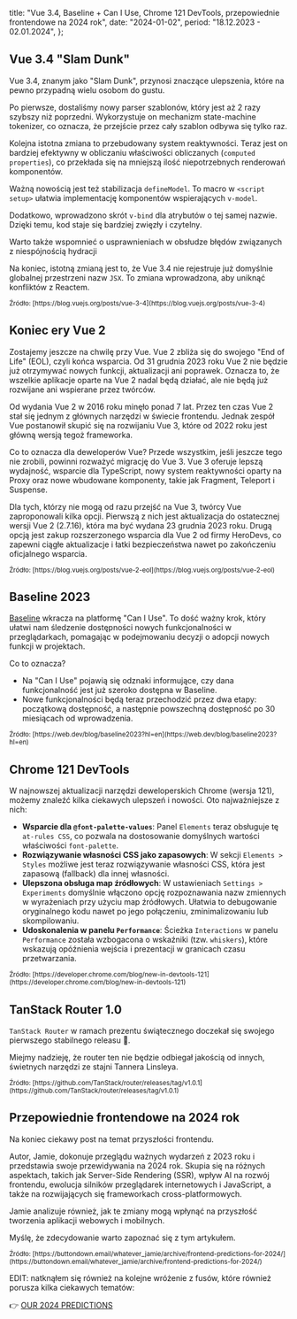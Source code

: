   title:
    "Vue 3.4, Baseline + Can I Use, Chrome 121 DevTools, przepowiednie frontendowe na 2024 rok",
  date: "2024-01-02",
  period: "18.12.2023 - 02.01.2024",
};

## Vue 3.4 "Slam Dunk"

Vue 3.4, znanym jako "Slam Dunk", przynosi znaczące ulepszenia, które na pewno przypadną wielu osobom do gustu.

Po pierwsze, dostaliśmy nowy parser szablonów, który jest aż 2 razy szybszy niż poprzedni. Wykorzystuje on mechanizm state-machine tokenizer, co oznacza, że przejście przez cały szablon odbywa się tylko raz.

Kolejna istotna zmiana to przebudowany system reaktywności. Teraz jest on bardziej efektywny w obliczaniu właściwości obliczanych (`computed properties`), co przekłada się na mniejszą ilość niepotrzebnych renderowań komponentów.

Ważną nowością jest też stabilizacja `defineModel`. To macro w `<script setup>` ułatwia implementację komponentów wspierających `v-model`.

Dodatkowo, wprowadzono skrót `v-bind` dla atrybutów o tej samej nazwie. Dzięki temu, kod staje się bardziej zwięzły i czytelny.

Warto także wspomnieć o usprawnieniach w obsłudze błędów związanych z niespójnością hydracji

Na koniec, istotną zmianą jest to, że Vue 3.4 nie rejestruje już domyślnie globalnej przestrzeni nazw `JSX`. To zmiana wprowadzona, aby uniknąć konfliktów z Reactem.

<small>
  Źródło:
  [https://blog.vuejs.org/posts/vue-3-4](https://blog.vuejs.org/posts/vue-3-4)
</small>

## Koniec ery Vue 2

Zostajemy jeszcze na chwilę przy Vue. Vue 2 zbliża się do swojego "End of Life" (EOL), czyli końca wsparcia. Od 31 grudnia 2023 roku Vue 2 nie będzie już otrzymywać nowych funkcji, aktualizacji ani poprawek. Oznacza to, że wszelkie aplikacje oparte na Vue 2 nadal będą działać, ale nie będą już rozwijane ani wspierane przez twórców.

Od wydania Vue 2 w 2016 roku minęło ponad 7 lat. Przez ten czas Vue 2 stał się jednym z głównych narzędzi w świecie frontendu. Jednak zespół Vue postanowił skupić się na rozwijaniu Vue 3, które od 2022 roku jest główną wersją tegoż frameworka.

Co to oznacza dla deweloperów Vue? Przede wszystkim, jeśli jeszcze tego nie zrobili, powinni rozważyć migrację do Vue 3. Vue 3 oferuje lepszą wydajność, wsparcie dla TypeScript, nowy system reaktywności oparty na Proxy oraz nowe wbudowane komponenty, takie jak Fragment, Teleport i Suspense.

Dla tych, którzy nie mogą od razu przejść na Vue 3, twórcy Vue zaproponowali kilka opcji. Pierwszą z nich jest aktualizacja do ostatecznej wersji Vue 2 (2.7.16), która ma być wydana 23 grudnia 2023 roku. Drugą opcją jest zakup rozszerzonego wsparcia dla Vue 2 od firmy HeroDevs, co zapewni ciągłe aktualizacje i łatki bezpieczeństwa nawet po zakończeniu oficjalnego wsparcia.

<small>
  Źródło:
  [https://blog.vuejs.org/posts/vue-2-eol](https://blog.vuejs.org/posts/vue-2-eol)
</small>

## Baseline 2023

[Baseline](https://web.dev/blog/introducing-baseline) wkracza na platformę "Can I Use". To dość ważny krok, który ułatwi nam śledzenie dostępności nowych funkcjonalności w przeglądarkach, pomagając w podejmowaniu decyzji o adopcji nowych funkcji w projektach.

Co to oznacza?

- Na "Can I Use" pojawią się odznaki informujące, czy dana funkcjonalność jest już szeroko dostępna w Baseline.
- Nowe funkcjonalności będą teraz przechodzić przez dwa etapy: początkową dostępność, a następnie powszechną dostępność po 30 miesiącach od wprowadzenia​​.

<small>
  Źródło:
  [https://web.dev/blog/baseline2023?hl=en](https://web.dev/blog/baseline2023?hl=en)
</small>

## Chrome 121 DevTools

W najnowszej aktualizacji narzędzi deweloperskich Chrome (wersja 121), możemy znaleźć kilka ciekawych ulepszeń i nowości. Oto najważniejsze z nich:

- **Wsparcie dla `@font-palette-values`**: Panel `Elements` teraz obsługuje tę `at-rules CSS`, co pozwala na dostosowanie domyślnych wartości właściwości `font-palette`.
- **Rozwiązywanie własności CSS jako zapasowych**: W sekcji `Elements > Styles` możliwe jest teraz rozwiązywanie własności CSS, która jest zapasową (fallback) dla innej własności.
- **Ulepszona obsługa map źródłowych**: W ustawieniach `Settings > Experiments` domyślnie włączono opcję rozpoznawania nazw zmiennych w wyrażeniach przy użyciu map źródłowych. Ułatwia to debugowanie oryginalnego kodu nawet po jego połączeniu, zminimalizowaniu lub skompilowaniu.
- **Udoskonalenia w panelu `Performance`**: Ścieżka `Interactions` w panelu `Performance` została wzbogacona o wskaźniki (tzw. `whiskers`), które wskazują opóźnienia wejścia i prezentacji w granicach czasu przetwarzania.

<small>
  Źródło:
  [https://developer.chrome.com/blog/new-in-devtools-121](https://developer.chrome.com/blog/new-in-devtools-121)
</small>

## TanStack Router 1.0

`TanStack Router` w ramach prezentu świątecznego doczekał się swojego pierwszego stabilnego releasu 🎁.

Miejmy nadzieję, że router ten nie będzie odbiegał jakością od innych, świetnych narzędzi ze stajni Tannera Linsleya.

<small>
  Źródło:
  [https://github.com/TanStack/router/releases/tag/v1.0.1](https://github.com/TanStack/router/releases/tag/v1.0.1)
</small>

## Przepowiednie frontendowe na 2024 rok

Na koniec ciekawy post na temat przyszłości frontendu.

Autor, Jamie, dokonuje przeglądu ważnych wydarzeń z 2023 roku i przedstawia swoje przewidywania na 2024 rok. Skupia się na różnych aspektach, takich jak Server-Side Rendering (SSR), wpływ AI na rozwój frontendu, ewolucja silników przeglądarek internetowych i JavaScript, a także na rozwijających się frameworkach cross-platformowych.

Jamie analizuje również, jak te zmiany mogą wpłynąć na przyszłość tworzenia aplikacji webowych i mobilnych.

Myślę, że zdecydowanie warto zapoznać się z tym artykułem.

<small>
  Źródło:
  [https://buttondown.email/whatever_jamie/archive/frontend-predictions-for-2024/](https://buttondown.email/whatever_jamie/archive/frontend-predictions-for-2024/)
</small>

EDIT: natknąłem się również na kolejne wróżenie z fusów, które również porusza kilka ciekawych tematów:

👉 [OUR 2024 PREDICTIONS](https://bytes.dev/archives/250)
